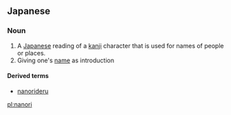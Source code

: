==Japanese==

===Noun===
{{ja-noun|r|hira=なのり|kanji=名乗り}}

# A [[Japanese]] reading of a [[kanji]] character that is used for names of people or places.
# Giving one's [[name]] as introduction

====Derived terms====
*[[nanorideru]]

[[pl:nanori]]